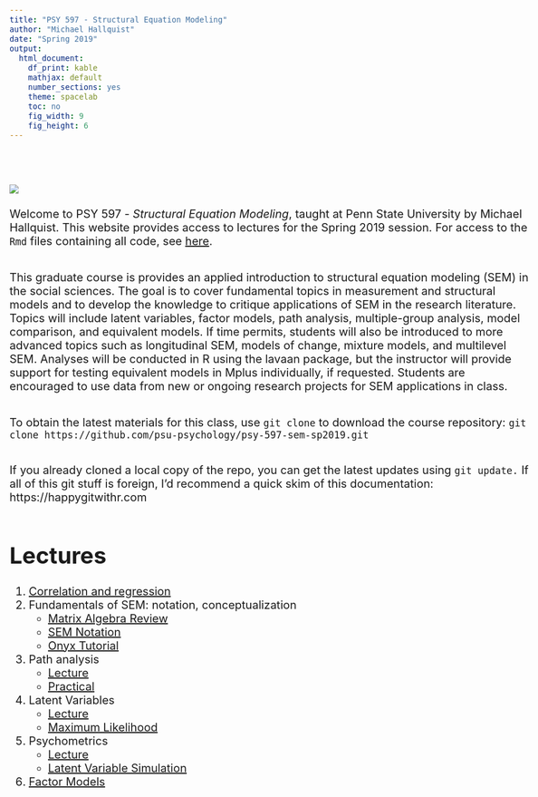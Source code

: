 ```yaml
---
title: "PSY 597 - Structural Equation Modeling"
author: "Michael Hallquist"
date: "Spring 2019"
output:
  html_document:
    df_print: kable
    mathjax: default
    number_sections: yes
    theme: spacelab
    toc: no
    fig_width: 9 
    fig_height: 6 
---
```

<style type="text/css">
body{ font-size: 20px; max-width: 1600px; margin: auto; padding: 1em; }
code.r{ font-size: 20px; }
p { padding-top: 10px; padding-bottom: 10px; }
pre { font-size: 16px; }
</style>
<br/><br/>
![](https://www.r-project.org/Rlogo.png)
<br/><br/>
Welcome to PSY 597 - *Structural Equation Modeling*, taught at Penn State University by Michael Hallquist. This website provides access to lectures for the Spring 2019 session. For access to the `Rmd` files containing all code, see [here](https://github.com/psu-psychology/psy-597-sem-sp2019).

This graduate course is provides an applied introduction to structural equation modeling (SEM) in the social sciences.  The goal is to cover fundamental topics in measurement and structural models and to develop the knowledge to critique applications of SEM in the research literature. Topics will include latent variables, factor models, path analysis, multiple-group analysis, model comparison, and equivalent models. If time permits, students will also be introduced to more advanced topics such as longitudinal SEM, models of change, mixture models, and multilevel SEM. Analyses will be conducted in R using the lavaan package, but the instructor will provide support for testing equivalent models in Mplus individually, if requested. Students are encouraged to use data from new or ongoing research projects for SEM applications in class.

To obtain the latest materials for this class, use `git clone` to download the course repository: 
`git clone https://github.com/psu-psychology/psy-597-sem-sp2019.git`

If you already cloned a local copy of the repo, you can get the latest updates using `git update.` If all of this git stuff is foreign, I'd recommend a quick skim of this documentation: https://happygitwithr.com

# Lectures

1.  [Correlation and regression](01_correlation_regression/01_Correlation_and_Regression.html)
2.  Fundamentals of SEM: notation, conceptualization
      - [Matrix Algebra Review](02_sem_basics/matrix_algebra_review.html)
      - [SEM Notation](02_sem_basics/sem_notation.html)
      - [Onyx Tutorial](02_sem_basics/onyx_tutorial/Onyx.html)
3.  Path analysis
      - [Lecture](03_path_models/path_analysis_fundamental.html)
      - [Practical](03_path_models/path_analysis_demo.html)
4.  Latent Variables
    -  [Lecture](04_latent_variables_estimation/latent_variables.html)
    -  [Maximum Likelihood](04_latent_variables_estimation/maximum_likelihood.html)
5.  Psychometrics
    - [Lecture](05_psychometrics/psychometrics_overview.html)
    - [Latent Variable Simulation](05_psychometrics/lv_sim.html)
6.  [Factor Models](06_factor_models/factor_models.html)

